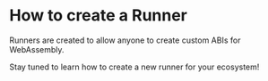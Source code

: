 # How to create a Runner

Runners are created to allow anyone to create custom ABIs for WebAssembly.

Stay tuned to learn how to create a new runner for your ecosystem!
